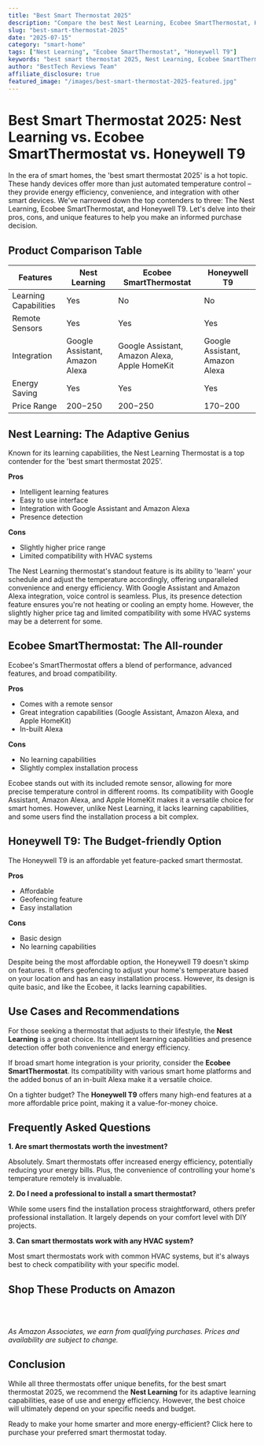 ```yaml
---
title: "Best Smart Thermostat 2025"
description: "Compare the best Nest Learning, Ecobee SmartThermostat, Honeywell T9 and more. Find the perfect smart home with our detailed reviews and recommendations."
slug: "best-smart-thermostat-2025"
date: "2025-07-15"
category: "smart-home"
tags: ["Nest Learning", "Ecobee SmartThermostat", "Honeywell T9"]
keywords: "best smart thermostat 2025, Nest Learning, Ecobee SmartThermostat, Honeywell T9"
author: "BestTech Reviews Team"
affiliate_disclosure: true
featured_image: "/images/best-smart-thermostat-2025-featured.jpg"
---
```


# Best Smart Thermostat 2025: <ProductLink productName="Nest Learning" asin="B0131RG6VK">Nest Learning</ProductLink> vs. Ecobee SmartThermostat vs. Honeywell T9

In the era of smart homes, the 'best smart thermostat 2025' is a hot topic. These handy devices offer more than just automated temperature control – they provide energy efficiency, convenience, and integration with other smart devices. We've narrowed down the top contenders to three: The <ProductLink productName="Nest Learning" asin="B0131RG6VK">Nest Learning</ProductLink>, Ecobee SmartThermostat, and Honeywell T9. Let's delve into their pros, cons, and unique features to help you make an informed purchase decision.

## Product Comparison Table

| Features | <ProductLink productName="Nest Learning" asin="B0131RG6VK">Nest Learning</ProductLink> | Ecobee SmartThermostat | Honeywell T9 |
| --- | --- | --- | --- |
| Learning Capabilities | Yes | No | No |
| Remote Sensors | Yes | Yes | Yes |
| Integration | Google Assistant, Amazon Alexa | Google Assistant, Amazon Alexa, Apple HomeKit | Google Assistant, Amazon Alexa |
| Energy Saving | Yes | Yes | Yes |
| Price Range | $200-$250 | $200-$250 | $170-$200 |

## <ProductLink productName="Nest Learning" asin="B0131RG6VK">Nest Learning</ProductLink>: The Adaptive Genius

Known for its learning capabilities, the Nest Learning Thermostat is a top contender for the 'best smart thermostat 2025'. 

**Pros**
- Intelligent learning features 
- Easy to use interface
- Integration with Google Assistant and Amazon Alexa
- Presence detection

**Cons**
- Slightly higher price range
- Limited compatibility with HVAC systems

The Nest Learning thermostat's standout feature is its ability to 'learn' your schedule and adjust the temperature accordingly, offering unparalleled convenience and energy efficiency. With Google Assistant and Amazon Alexa integration, voice control is seamless. Plus, its presence detection feature ensures you're not heating or cooling an empty home. However, the slightly higher price tag and limited compatibility with some HVAC systems may be a deterrent for some.

## <ProductLink productName="Ecobee SmartThermostat" asin="B07NQT85FC">Ecobee SmartThermostat</ProductLink>: The All-rounder

Ecobee's SmartThermostat offers a blend of performance, advanced features, and broad compatibility.

**Pros**
- Comes with a remote sensor
- Great integration capabilities (Google Assistant, Amazon Alexa, and Apple HomeKit)
- In-built Alexa

**Cons**
- No learning capabilities
- Slightly complex installation process

Ecobee stands out with its included remote sensor, allowing for more precise temperature control in different rooms. Its compatibility with Google Assistant, Amazon Alexa, and Apple HomeKit makes it a versatile choice for smart homes. However, unlike <ProductLink productName="Nest Learning" asin="B0131RG6VK">Nest Learning</ProductLink>, it lacks learning capabilities, and some users find the installation process a bit complex.

## <ProductLink productName="Honeywell T9" asin="B07BS2XHVD">Honeywell T9</ProductLink>: The Budget-friendly Option

The Honeywell T9 is an affordable yet feature-packed smart thermostat.

**Pros**
- Affordable
- Geofencing feature
- Easy installation

**Cons**
- Basic design
- No learning capabilities

Despite being the most affordable option, the Honeywell T9 doesn't skimp on features. It offers geofencing to adjust your home's temperature based on your location and has an easy installation process. However, its design is quite basic, and like the Ecobee, it lacks learning capabilities.

## Use Cases and Recommendations

For those seeking a thermostat that adjusts to their lifestyle, the **<ProductLink productName="Nest Learning" asin="B0131RG6VK">Nest Learning</ProductLink>** is a great choice. Its intelligent learning capabilities and presence detection offer both convenience and energy efficiency.

If broad smart home integration is your priority, consider the **<ProductLink productName="Ecobee SmartThermostat" asin="B07NQT85FC">Ecobee SmartThermostat</ProductLink>**. Its compatibility with various smart home platforms and the added bonus of an in-built Alexa make it a versatile choice.

On a tighter budget? The **<ProductLink productName="Honeywell T9" asin="B07BS2XHVD">Honeywell T9</ProductLink>** offers many high-end features at a more affordable price point, making it a value-for-money choice.

## Frequently Asked Questions

**1. Are smart thermostats worth the investment?**

Absolutely. Smart thermostats offer increased energy efficiency, potentially reducing your energy bills. Plus, the convenience of controlling your home's temperature remotely is invaluable.

**2. Do I need a professional to install a smart thermostat?**

While some users find the installation process straightforward, others prefer professional installation. It largely depends on your comfort level with DIY projects.

**3. Can smart thermostats work with any HVAC system?**

Most smart thermostats work with common HVAC systems, but it's always best to check compatibility with your specific model.


## Shop These Products on Amazon

<div style="display: flex; gap: 1rem; flex-wrap: wrap; margin: 2rem 0;">
  <AmazonButton productName="Nest Learning" asin="B0131RG6VK" />
  <AmazonButton productName="Ecobee SmartThermostat" asin="B07NQT85FC" />
  <AmazonButton productName="Honeywell T9" asin="B07BS2XHVD" />
</div>

*As Amazon Associates, we earn from qualifying purchases. Prices and availability are subject to change.*

## Conclusion

While all three thermostats offer unique benefits, for the best smart thermostat 2025, we recommend the **<ProductLink productName="Nest Learning" asin="B0131RG6VK">Nest Learning</ProductLink>** for its adaptive learning capabilities, ease of use and energy efficiency. However, the best choice will ultimately depend on your specific needs and budget.

Ready to make your home smarter and more energy-efficient? Click here to purchase your preferred smart thermostat today.